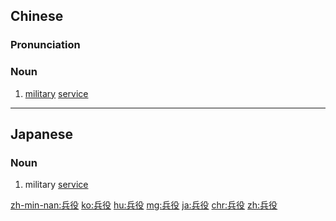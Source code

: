 ==Chinese==
{{zh-forms}}

===Pronunciation===
{{zh-pron
|m=bīngyì
|c=bing1 jik6
|h=pfs=pîn-yi̍t/s:pîn-yi
|mn=peng-ia̍h
|cat=n
}}

===Noun===
{{zh-noun}}

# [[military]] [[service]]
#: {{zh-x|拒 服 兵役 者|conscientious objector}}

----

==Japanese==
{{ja-kanjitab|へい|えき|yomi=on}}

===Noun===
{{ja-noun|へいえき}}

# military [[service]]

[[zh-min-nan:兵役]]
[[ko:兵役]]
[[hu:兵役]]
[[mg:兵役]]
[[ja:兵役]]
[[chr:兵役]]
[[zh:兵役]]